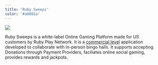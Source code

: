 ```yaml
---
title: 'Ruby Sweeps'
color: '#a0001a'
---
```


<img src="/public/rubysweeps.webp" style="max-height: 100px" />

Ruby Sweeps is a white-label Online Gaming Platform made for US customers by Ruby Play Network.
It is a <u>commercial level</u> application developed to collaborate with in-person bingo halls.
It supports accepting Donations through Payment Providers, faciliates online social gaming, provides rewards and jackpots.